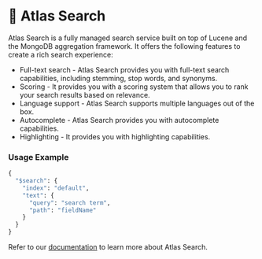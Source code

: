 # 📘 Atlas Search

Atlas Search is a fully managed search service built on top of Lucene and the MongoDB aggregation framework. It offers the following features to create a rich search experience:

* Full-text search - Atlas Search provides you with full-text search capabilities, including stemming, stop words, and synonyms.
* Scoring - It provides you with a scoring system that allows you to rank your search results based on relevance.
* Language support - Atlas Search supports multiple languages out of the box.
* Autocomplete - Atlas Search provides you with autocomplete capabilities.
* Highlighting - It provides you with highlighting capabilities.  

### Usage Example

```python
{
  "$search": {
    "index": "default",
    "text": {
      "query": "search term",
      "path": "fieldName"
    }
  }
}
```

Refer to our [documentation](https://www.mongodb.com/docs/atlas/atlas-search/atlas-search-overview/) to learn more about Atlas Search.